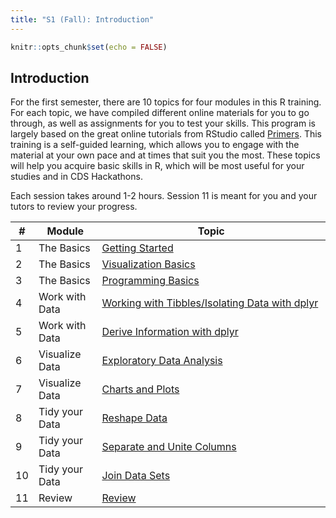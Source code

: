 ```yaml
---
title: "S1 (Fall): Introduction"
---
```


```r
knitr::opts_chunk$set(echo = FALSE)
```

## Introduction

For the first semester, there are 10 topics for four modules in this R training. For each topic, we have compiled different online materials for you to go through, as well as assignments for you to test your skills. This program is largely based on the great online tutorials from RStudio called [Primers](https://rstudio.cloud/learn/primers). This training is a self-guided learning, which allows you to engage with the material at your own pace and at times that suit you the most. These topics will help you acquire basic skills in R, which will be most useful for your studies and in CDS Hackathons. 

Each session takes around 1-2 hours. Session 11 is meant for you and your tutors to review your progress. 



::: l-body
| # | Module     | Topic                         |
|---| ---------|-------------------------------|
| 1 | The Basics | [Getting Started](1_session1.html) |
| 2 | The Basics | [Visualization Basics](1_session2.html) |
| 3 | The Basics | [Programming Basics](1_session3.html) ||
| 4 | Work with Data | [Working with Tibbles/Isolating Data with dplyr](1_session4.html) |
| 5 | Work with Data | [Derive Information with dplyr](1_session5.html) |
| 6 | Visualize Data | [Exploratory Data Analysis](1_session6.html) |
| 7 | Visualize Data | [Charts and Plots](1_session7.html) |
| 8 | Tidy your Data | [Reshape Data](1_session8.html) |
| 9 | Tidy your Data | [Separate and Unite Columns](1_session9.html) |
| 10 | Tidy your Data | [Join Data Sets](1_session10.html) |
| 11 | Review | [Review](1_session11.html) |

:::